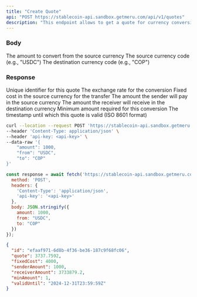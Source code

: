 ```yaml
---
title: "Create Quote"
api: "POST https://stablecoin-api.sandbox.getmeru.com/api/v1/quotes"
description: "This endpoint allows to get a quote for currency conversion and transfer costs"
---
```


### Body

<ParamField body="amount" type="number" required>
  The amount to convert from the source currency
</ParamField>

<ParamField body="from" type="string" required>
  The source currency code (e.g., "USDC")
</ParamField>

<ParamField body="to" type="string" required>
  The destination currency code (e.g., "COP")
</ParamField>

### Response

<ResponseField name="id" type="string">
  Unique identifier for this quote
</ResponseField>

<ResponseField name="quote" type="number">
  The exchange rate for the conversion
</ResponseField>

<ResponseField name="fixedCost" type="number">
  Fixed cost in the source currency for the transfer
</ResponseField>

<ResponseField name="senderAmount" type="number">
  The amount the sender will pay in the source currency
</ResponseField>

<ResponseField name="receiverAmount" type="number">
  The amount the receiver will receive in the destination currency
</ResponseField>

<ResponseField name="minAmount" type="number">
  Minimum amount required for this conversion
</ResponseField>

<ResponseField name="validUntil" type="string">
  The timestamp until which this quote is valid (ISO 8601 format)
</ResponseField>

<RequestExample>

```bash cURL
curl --location --request POST 'https://stablecoin-api.sandbox.getmeru.com/api/v1/quotes' \
--header 'Content-Type: application/json' \
--header 'api-key: <api-key>' \
--data-raw '{
    "amount": 1000,
    "from": "USDC",
    "to": "COP"
}'
```

```js Javascript
const response = await fetch('https://stablecoin-api.sandbox.getmeru.com/api/v1/quotes', {
  method: 'POST',
  headers: {
    'Content-Type': 'application/json',
    'api-key': '<api-key>'
  },
  body: JSON.stringify({
    amount: 1000,
    from: "USDC",
    to: "COP"
  })
});
```

</RequestExample>

<ResponseExample>

```json 200
{
  "id": "efaaf971-6d8b-4f36-be36-187c9f68fc06",
  "quote": 3737.7592,
  "fixedCost": 4000,
  "senderAmount": 1000,
  "receiverAmount": 3733879.2,
  "minAmount": 1,
  "validUntil": "2024-12-31T23:59:59Z"
}
```

</ResponseExample>

